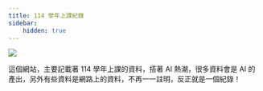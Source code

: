 ```yaml
---
title: 114 學年上課紀錄
sidebar:
    hidden: true
---
```


![](../../assets/cis114.png)

這個網站，主要記載著 114 學年上課的資料，搭著 AI 熱潮，很多資料會是 AI 的產出，另外有些資料是網路上的資料，不再一一註明，反正就是一個紀錄！